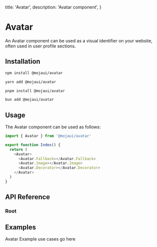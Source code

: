   title: 'Avatar',
  description: 'Avatar component',
}

# Avatar

An Avatar component can be used as a visual identifier on your website, often used in user profile sections.

## Installation

<CodeGroup>

```bash {{ title: 'npm' }}
npm install @mojaui/avatar
```

```bash {{ title: 'yarn' }}
yarn add @mojaui/avatar
```

```bash {{ title: 'pnpm' }}
pnpm install @mojaui/avatar
```

```bash {{ title: 'bun' }}
bun add @mojaui/avatar
```

</CodeGroup>

## Usage

The Avatar component can be used as follows:

```js
import { Avatar } from '@mojaui/avatar'

export function Index() {
  return (
    <Avatar>
      <Avatar.Fallback></Avatar.Fallback>
      <Avatar.Image></Avatar.Image>
      <Avatar.Decorator></Avatar.Decorator>
    </Avatar>
  )
}
```

## API Reference

### Root

<Properties>
  <Property
    name="onStateChange"
    type="(state: open | close) => void"
  ></Property>
  <Property name="[data-state]" type="open | close"></Property>
</Properties>

## Examples

<Note>Avatar Example use cases go here</Note>
